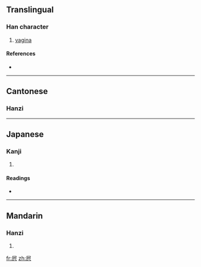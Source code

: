 ==Translingual==

===Han character===
{{Han char|rn=44|rad=尸|as=05|sn=8|four=7728<sub>7</sub>|canj=尸十金 (SJC)}}

# [[vagina]]

====References====
* {{Han ref|kx=0300.270|dkj=07661|hdz=20970.090|uh=5C44|ud=23620|bh=CC59|bd=52313}}

----

==Cantonese==

===Hanzi===
{{yue-hanzi|jyut=[[bei1]]|y=[[bei1]]}}
{{defn|Cantonese}}

----

==Japanese==

===Kanji===
{{ja-kanji|grade=9|rs=尸05}}

# {{defn|Japanese}}

====Readings====
* {{ja-readings|on=[[ひ]] (hi)|kun=}}

----

==Mandarin==

===Hanzi===
{{cmn-hanzi|pin=[[bī]] ([[bi1]])|wg=pi<sup>1</sup>}}

# {{defn|Mandarin}}

[[fr:屄]]
[[zh:屄]]